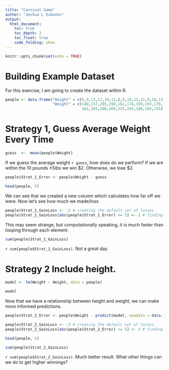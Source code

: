 ```yaml
---
title: "Carnival Game"
author: "Joshua L Eubanks"
output: 
  html_document:
    toc: true
    toc_depth: 2
    toc_float: true
    code_folding: show
---
```


```r
knitr::opts_chunk$set(echo = TRUE)
```

# Building Example Dataset

For this exercise, I am going to create the dataset within R.

```r
people <- data.frame("Height" = c(5,9,13,12,10,11,8,9,10,12,11,9,10,12,8,9,10,15,13,11) + 60,
                     "Weight" = c(140,157,205,198,162,174,150,165,170,180,170,
                                  162,165,180,160,155,165,190,185,155))
```

# Strategy 1, Guess Average Weight Every Time

```r
guess  <-  mean(people$Weight)
```

If we guess the average weight `r guess`, how does do we perform? If we are within the 10 pounds $\pm 5lbs$ we win \$2. Otherwise, we lose \$2.  
```r
people$Strat_1_Error <- people$Weight - guess

head(people, 5)
```

We can see that we created a new column which calculates how far off we were. Now let's see how much we made/loss

```r
people$Strat_1_GainLoss <- -2 # creating the default set of losses
people$Strat_1_GainLoss[abs(people$Strat_1_Error) <= 5] <- 2 # finding and replacing all the ones in which we won with +2 instead
```

This may seem strange, but computationally speaking, it is much faster than looping through each element.

```r
sum(people$Strat_1_GainLoss)
```

`r sum(people$Strat_1_GainLoss)`. Not a great day. 


# Strategy 2 Include height.

```r
model <- lm(Weight ~ Height, data = people)

model
```

Now that we have a relationship between height and weight, we can make more informed predictions.

```r
people$Strat_2_Error <- people$Weight - predict(model, newdata = data.frame(Height = people$Height))

people$Strat_2_GainLoss <- -2 # creating the default set of losses
people$Strat_2_GainLoss[abs(people$Strat_2_Error) <= 5] <- 2 # finding and replacing all the ones in which we won with +2 instead

head(people, 5)

sum(people$Strat_2_GainLoss)
```

`r sum(people$Strat_2_GainLoss)`. Much better result. What other things can we do to get higher winnings?